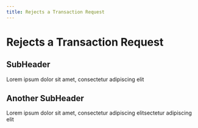 ```yaml
---
title: Rejects a Transaction Request
---
```

# Rejects a Transaction Request

## SubHeader
Lorem ipsum dolor sit amet, consectetur adipiscing elit

## Another SubHeader
Lorem ipsum dolor sit amet, consectetur adipiscing elitsectetur adipiscing elit